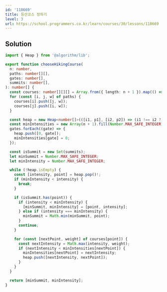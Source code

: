 ```yaml
---
id: '118669'
title: 등산코스 정하기
level: 3
url: https://school.programmers.co.kr/learn/courses/30/lessons/118669
---
```


## Solution

```typescript filename="solution.ts" copy
import { Heap } from '@algorithm/lib';

export function chooseHikingCourse(
  n: number,
  paths: number[][],
  gates: number[],
  summits: number[],
): number[] {
  const courses: number[][][] = Array.from({ length: n + 1 }).map(() => []);
  for (const [i, j, w] of paths) {
    courses[i].push([j, w]);
    courses[j].push([i, w]);
  }

  const heap = new Heap<number[]>(([i1, p1], [i2, p2]) => (i1 !== i2 ? i1 - i2 : p1 - p2));
  const minIntensities = new Array(n + 1).fill(Number.MAX_SAFE_INTEGER);
  gates.forEach((gate) => {
    heap.push([0, gate]);
    minIntensities[gate] = 0;
  });

  const isSummit = new Set(summits);
  let minSummit = Number.MAX_SAFE_INTEGER;
  let minIntensity = Number.MAX_SAFE_INTEGER;

  while (!heap.isEmpty) {
    const [intensity, point] = heap.pop()!;
    if (minIntensity < intensity) {
      break;
    }

    if (isSummit.has(point)) {
      if (intensity < minIntensity) {
        [minSummit, minIntensity] = [point, intensity];
      } else if (intensity === minIntensity) {
        minSummit = Math.min(minSummit, point);
      }
      continue;
    }

    for (const [nextPoint, weight] of courses[point]) {
      const nextIntensity = Math.max(intensity, weight);
      if (nextIntensity < minIntensities[nextPoint]) {
        minIntensities[nextPoint] = nextIntensity;
        heap.push([nextIntensity, nextPoint]);
      }
    }
  }

  return [minSummit, minIntensity];
}
```

